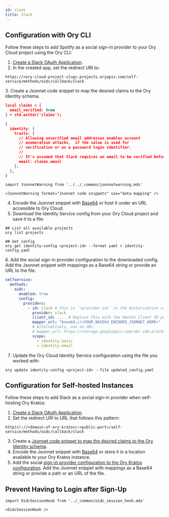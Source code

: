 ```yaml
---
id: slack
title: Slack
---
```


## Configuration with Ory CLI 

Follow these steps to add Spotify as a social sign-in provider to your Ory Cloud project
using the Ory CLI:

1. [Create a Slack OAuth Application](https://api.slack.com/apps).
2. In the created app, set the redirect URI to:
  
  ```shell
  https://<ory-cloud-project-slug>.projects.oryapis.com/self-service/methods/oidc/callback/slack
  ```
<a name="mapping"></a>
3. Create a Jsonnet code snippet to map the desired claims to the Ory Identity schema.

  ```json
  local claims = {
    email_verified: true
  } + std.extVar('claims');

  {
    identity: {
      traits: {
        // Allowing unverified email addresses enables account
        // enumeration attacks,  if the value is used for
        // verification or as a password login identifier.
        //
        // It's assumed that Slack requires an email to be verified before accessible via OAuth (because they don't provide a email_verified field).
        email: claims.email
      },
    },
  }
  ```


```mdx-code-block
import JsonnetWarning from '../../_common/jsonnetwarning.mdx'

<JsonnetWarning format="Jsonnet code snippets" use="data mapping" />
```

4. Encode the Jsonnet snippet with [Base64](https://www.base64encode.org/) or host it under an URL accessible 
to Ory Cloud.
5. Download the Identity Service config from your Ory Cloud project and save it to a file: 

  ```shell
  ## List all available projects
  ory list projects

  ## Get config
  ory get identity-config <project-id> --format yaml > identity-config.yaml
  ```
<a name="config"></a>
6. Add the social sign-in provider configuration to the downloaded config. Add the Jsonnet snippet
with mappings as a Base64 string or provide an URL to the file. 

  ```yaml
  selfservice:
    methods:
      oidc:
        enabled: true
        config:
          providers:
            - id: slack # this is `<provider-id>` in the Authorization callback URL. DO NOT CHANGE IT ONCE SET!
              provider: slack
              client_id: .... # Replace this with the OAuth2 Client ID provided by Slack
              mapper_url: "base64://<YOUR_BASE64_ENCODED_JSONNET_HERE>"
              # Alternatively, use an URL:
              # mapper_url: https://storage.googleapis.com/abc-cde-prd/9cac9717f007808bf17f22ce7f4295c739604b183f05ac4afb4t
              scope:
                - identity.basic
                - identity.email
  ```

7. Update the Ory Cloud Identity Service configuration using the file you worked with: 

  ```shell
  ory update identity-config <project-id> --file updated_config.yaml
  ```

## Configuration for Self-hosted Instances

Follow these steps to add Slack as a social sign-in provider when self-hosting
Ory Kratos:

1. [Create a Slack OAuth Application](https://api.slack.com/apps).
2. Set the redirect URI to URL that follows this pattern:

  ```shell
  http(s)://<domain-of-ory-kratos>:<public-port>/self-service/methods/oidc/callback/slack
  ```

3. Create a [Jsonnet code snippet to map the desired claims to the Ory Identity schema](#mapping).
4. Encode the Jsonnet snippet with [Base64](https://www.base64encode.org/) or store it in a location available to
your Ory Kratos instance. 
5. Add the social [sign-in provider configuration to the Ory Kratos configuration](#config). Add the Jsonnet snippet
with mappings as a Base64 string or provide a path or an URL of the file.

## Prevent Having to Login after Sign-Up

```mdx-code-block
import OidcSessionHook from '../_common/oidc_session_hook.mdx'

<OidcSessionHook />
```